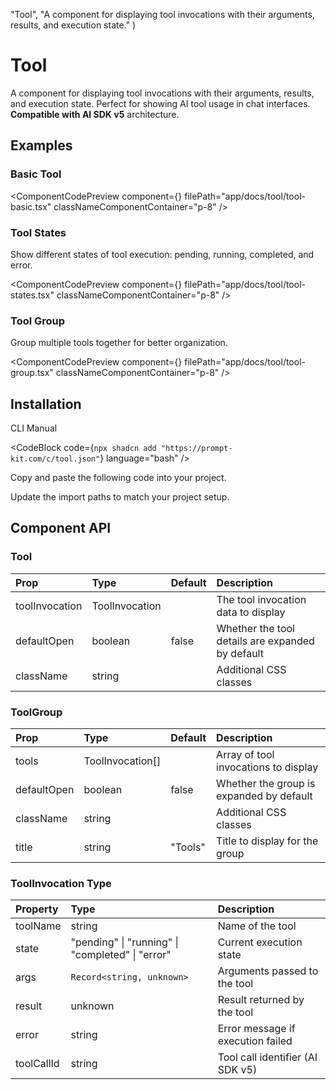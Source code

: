 
  "Tool",
  "A component for displaying tool invocations with their arguments, results, and execution state."
)

# Tool

A component for displaying tool invocations with their arguments, results, and execution state. Perfect for showing AI tool usage in chat interfaces. **Compatible with AI SDK v5** architecture.

## Examples

### Basic Tool

<ComponentCodePreview
  component={<ToolBasic />}
  filePath="app/docs/tool/tool-basic.tsx"
  classNameComponentContainer="p-8"
/>

### Tool States

Show different states of tool execution: pending, running, completed, and error.

<ComponentCodePreview
  component={<ToolStates />}
  filePath="app/docs/tool/tool-states.tsx"
  classNameComponentContainer="p-8"
/>

### Tool Group

Group multiple tools together for better organization.

<ComponentCodePreview
  component={<ToolGroupExample />}
  filePath="app/docs/tool/tool-group.tsx"
  classNameComponentContainer="p-8"
/>

## Installation

<Tabs defaultValue="cli">

<TabsList>
  <TabsTrigger value="cli">CLI</TabsTrigger>
  <TabsTrigger value="manual">Manual</TabsTrigger>
</TabsList>

<TabsContent value="cli">

<CodeBlock
  code={`npx shadcn add "https://prompt-kit.com/c/tool.json"`}
  language="bash"
/>

</TabsContent>

<TabsContent value="manual">

<Steps>

<Step>Copy and paste the following code into your project.</Step>

<CodeBlock filePath="components/prompt-kit/tool.tsx" language="tsx" />

<Step>Update the import paths to match your project setup.</Step>

</Steps>

</TabsContent>

</Tabs>

## Component API

### Tool

| Prop           | Type           | Default | Description                                      |
| :------------- | :------------- | :------ | :----------------------------------------------- |
| toolInvocation | ToolInvocation |         | The tool invocation data to display              |
| defaultOpen    | boolean        | false   | Whether the tool details are expanded by default |
| className      | string         |         | Additional CSS classes                           |

### ToolGroup

| Prop        | Type             | Default | Description                              |
| :---------- | :--------------- | :------ | :--------------------------------------- |
| tools       | ToolInvocation[] |         | Array of tool invocations to display     |
| defaultOpen | boolean          | false   | Whether the group is expanded by default |
| className   | string           |         | Additional CSS classes                   |
| title       | string           | "Tools" | Title to display for the group           |

### ToolInvocation Type

| Property   | Type                                             | Description                       |
| :--------- | :----------------------------------------------- | :-------------------------------- |
| toolName   | string                                           | Name of the tool                  |
| state      | "pending" \| "running" \| "completed" \| "error" | Current execution state           |
| args       | `Record<string, unknown>`                        | Arguments passed to the tool      |
| result     | unknown                                          | Result returned by the tool       |
| error      | string                                           | Error message if execution failed |
| toolCallId | string                                           | Tool call identifier (AI SDK v5)  |
